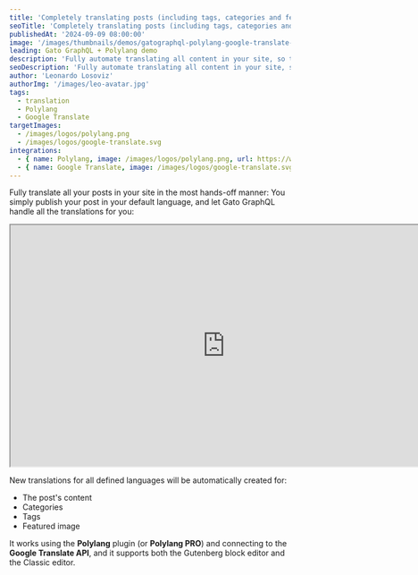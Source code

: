 ```yaml
---
title: 'Completely translating posts (including tags, categories and featured image) for Polylang, fully automated'
seoTitle: 'Completely translating posts (including tags, categories and featured image) for Polylang, fully automated 🤖, via the Google Translate API using Gato GraphQL'
publishedAt: '2024-09-09 08:00:00'
image: '/images/thumbnails/demos/gatographql-polylang-google-translate-wordpress.png'
leading: Gato GraphQL + Polylang demo
description: 'Fully automate translating all content in your site, so that whenever you create a new post, all translations are magically created in the background.'
seoDescription: 'Fully automate translating all content in your site, so that whenever you create a new post, all translations are magically created in the background, by using Gato GraphQL and connecting to the Google Translate API.'
author: 'Leonardo Losoviz'
authorImg: '/images/leo-avatar.jpg'
tags:
  - translation
  - Polylang
  - Google Translate
targetImages:
  - /images/logos/polylang.png
  - /images/logos/google-translate.svg
integrations: 
  - { name: Polylang, image: /images/logos/polylang.png, url: https://wordpress.org/plugins/polylang/ }
  - { name: Google Translate, image: /images/logos/google-translate.svg, url: https://cloud.google.com/translate/ }
---
```


Fully translate all your posts in your site in the most hands-off manner: You simply publish your post in your default language, and let Gato GraphQL handle all the translations for you:

<div className="aspect-video lg:-ml-32 lg:-mr-32">
  <iframe
    className="w-full h-full"
    src="https://www.youtube.com/embed/kOXyIiMzQCA"
    title="Completely translating posts (including tags, categories and featured image) for Polylang, fully automated 🤖"
    width="768"
    height="432"
    allow="accelerometer; autoplay; clipboard-write; encrypted-media; gyroscope; picture-in-picture; web-share"
    allowFullScreen
  >
  </iframe>
</div>

New translations for all defined languages will be automatically created for:

- The post's content
- Categories
- Tags
- Featured image

It works using the **Polylang** plugin (or **Polylang PRO**) and connecting to the **Google Translate API**, and it supports both the Gutenberg block editor and the Classic editor.
